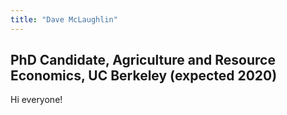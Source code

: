 ```yaml
---
title: "Dave McLaughlin"
---
```


## PhD Candidate, Agriculture and Resource Economics, UC Berkeley (expected 2020)

Hi everyone!